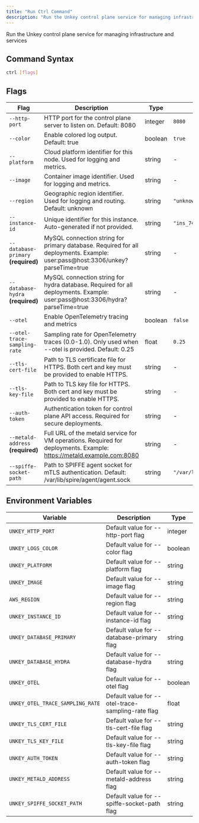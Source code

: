 ```yaml
---
title: "Run Ctrl Command"
description: "Run the Unkey control plane service for managing infrastructure and services"
---
```

Run the Unkey control plane service for managing infrastructure and services

## Command Syntax

```bash
ctrl [flags]
```

## Flags

| Flag | Description | Type | Default | Environment |
| --- | --- | --- | --- | --- |
| `--http-port` | HTTP port for the control plane server to listen on. Default: 8080 | integer |`8080` |`UNKEY_HTTP_PORT` |
| `--color` | Enable colored log output. Default: true | boolean |`true` |`UNKEY_LOGS_COLOR` |
| `--platform` | Cloud platform identifier for this node. Used for logging and metrics. | string |- |`UNKEY_PLATFORM` |
| `--image` | Container image identifier. Used for logging and metrics. | string |- |`UNKEY_IMAGE` |
| `--region` | Geographic region identifier. Used for logging and routing. Default: unknown | string |`"unknown"` |`AWS_REGION` |
| `--instance-id` | Unique identifier for this instance. Auto-generated if not provided. | string |`"ins_744iKq"` |`UNKEY_INSTANCE_ID` |
| `--database-primary` **(required)** | MySQL connection string for primary database. Required for all deployments. Example: user:pass@host:3306/unkey?parseTime=true | string |- |`UNKEY_DATABASE_PRIMARY` |
| `--database-hydra` **(required)** | MySQL connection string for hydra database. Required for all deployments. Example: user:pass@host:3306/hydra?parseTime=true | string |- |`UNKEY_DATABASE_HYDRA` |
| `--otel` | Enable OpenTelemetry tracing and metrics | boolean |`false` |`UNKEY_OTEL` |
| `--otel-trace-sampling-rate` | Sampling rate for OpenTelemetry traces (0.0-1.0). Only used when --otel is provided. Default: 0.25 | float |`0.25` |`UNKEY_OTEL_TRACE_SAMPLING_RATE` |
| `--tls-cert-file` | Path to TLS certificate file for HTTPS. Both cert and key must be provided to enable HTTPS. | string |- |`UNKEY_TLS_CERT_FILE` |
| `--tls-key-file` | Path to TLS key file for HTTPS. Both cert and key must be provided to enable HTTPS. | string |- |`UNKEY_TLS_KEY_FILE` |
| `--auth-token` | Authentication token for control plane API access. Required for secure deployments. | string |- |`UNKEY_AUTH_TOKEN` |
| `--metald-address` **(required)** | Full URL of the metald service for VM operations. Required for deployments. Example: https://metald.example.com:8080 | string |- |`UNKEY_METALD_ADDRESS` |
| `--spiffe-socket-path` | Path to SPIFFE agent socket for mTLS authentication. Default: /var/lib/spire/agent/agent.sock | string |`"/var/lib/spire/agent/agent.sock"` |`UNKEY_SPIFFE_SOCKET_PATH` |

## Environment Variables

| Variable | Description | Type |
| --- | --- | --- |
| `UNKEY_HTTP_PORT` | Default value for --http-port flag | integer |
| `UNKEY_LOGS_COLOR` | Default value for --color flag | boolean |
| `UNKEY_PLATFORM` | Default value for --platform flag | string |
| `UNKEY_IMAGE` | Default value for --image flag | string |
| `AWS_REGION` | Default value for --region flag | string |
| `UNKEY_INSTANCE_ID` | Default value for --instance-id flag | string |
| `UNKEY_DATABASE_PRIMARY` | Default value for --database-primary flag | string |
| `UNKEY_DATABASE_HYDRA` | Default value for --database-hydra flag | string |
| `UNKEY_OTEL` | Default value for --otel flag | boolean |
| `UNKEY_OTEL_TRACE_SAMPLING_RATE` | Default value for --otel-trace-sampling-rate flag | float |
| `UNKEY_TLS_CERT_FILE` | Default value for --tls-cert-file flag | string |
| `UNKEY_TLS_KEY_FILE` | Default value for --tls-key-file flag | string |
| `UNKEY_AUTH_TOKEN` | Default value for --auth-token flag | string |
| `UNKEY_METALD_ADDRESS` | Default value for --metald-address flag | string |
| `UNKEY_SPIFFE_SOCKET_PATH` | Default value for --spiffe-socket-path flag | string |
